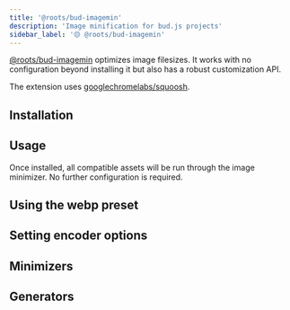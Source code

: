 ```yaml
---
title: '@roots/bud-imagemin'
description: 'Image minification for bud.js projects'
sidebar_label: '🟡 @roots/bud-imagemin'
---
```




[@roots/bud-imagemin](/extensions/bud-imagemin) optimizes image filesizes. It works with no configuration beyond installing it
but also has a robust customization API.

The extension uses [googlechromelabs/squoosh](https://github.com/googlechromelabs/squoosh).

## Installation

<Install packages="@roots/bud-imagemin" />

## Usage

Once installed, all compatible assets will be run through the image minimizer. No further configuration is required.

<Usage />

## Using the webp preset

<ConvertingToWebp />

## Setting encoder options

<SettingEncoderOptions />

## Minimizers

<Minimizers />

## Generators

<Generators />
